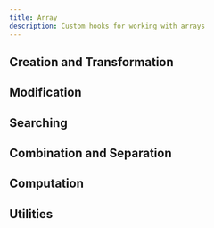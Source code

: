 ```yaml
---
title: Array
description: Custom hooks for working with arrays
---
```


## Creation and Transformation

<Cards>

<Card
  title="useArrayMap"
  href="/docs/array/use-array-map"
  description="Transform array elements with a mapping function"
/>

<Card
  title="useArrayFlatMap"
  href="/docs/array/use-array-flat-map"
  description="Map and flatten nested arrays in one go"
/>

<Card
  title="useArrayFlat"
  href="/docs/array/use-array-flat"
  description="Flatten nested array structures"
/>

</Cards>

## Modification

<Cards>

<Card
  title="useArrayPush"
  href="/docs/array/use-array-push"
  description="Add elements to the end of an array"
/>

<Card
  title="useArrayPop"
  href="/docs/array/use-array-pop"
  description="Remove the last element from an array"
/>

<Card
  title="useArrayShift"
  href="/docs/array/use-array-shift"
  description="Remove the first element from an array"
/>

<Card
  title="useArrayUnshift"
  href="/docs/array/use-array-unshift"
  description="Add elements to the beginning of an array"
/>

<Card
  title="useArrayFill"
  href="/docs/array/use-array-fill"
  description="Fill all elements in an array with a static value"
/>

<Card
  title="useArrayCopyWithin"
  href="/docs/array/use-array-copy-within"
  description="Copy a section of an array to another location in the same array"
/>

</Cards>

## Searching

<Cards>

<Card
  title="useArrayIncludes"
  href="/docs/array/use-array-includes"
  description="Check if an array includes a certain element"
/>

<Card
  title="useArrayFind"
  href="/docs/array/use-array-find"
  description="Find the first element that satisfies a condition"
/>

<Card
  title="useArrayFindIndex"
  href="/docs/array/use-array-find-index"
  description="Find the index of the first element that satisfies a condition"
/>

<Card
  title="useArrayFindLast"
  href="/docs/array/use-array-find-last"
  description="Find the last element that satisfies a condition"
/>

<Card
  title="useArrayEvery"
  href="/docs/array/use-array-every"
  description="Test if all elements in the array pass a condition"
/>

<Card
  title="useArraySome"
  href="/docs/array/use-array-some"
  description="Test if at least one element in the array passes a condition"
/>

</Cards>

## Combination and Separation

<Cards>

<Card
  title="useArrayConcat"
  href="/docs/array/use-array-concat"
  description="Merge two or more arrays"
/>

<Card
  title="useArraySlice"
  href="/docs/array/use-array-slice"
  description="Extract a portion of an array without modifying the original"
/>

<Card
  title="useArrayChunk"
  href="/docs/array/useArrayChunk"
  description="Split an array into smaller chunks of a specified size"
/>

<Card
  title="useArrayPartition"
  href="/docs/array/use-array-partition"
  description="Divide an array into two groups based on a condition"
/>

<Card
  title="useArrayJoin"
  href="/docs/array/use-array-join"
  description="Join all elements of an array into a string"
/>

</Cards>

## Computation

<Cards>

<Card
  title="useArrayReduce"
  href="/docs/array/use-array-reduce"
  description="Reduce an array to a single value using a reducer function"
/>

<Card
  title="useArrayDifference"
  href="/docs/array/use-array-difference"
  description="Find the difference between two or more arrays"
/>

<Card
  title="useArrayIntersection"
  href="/docs/array/use-array-intersection"
  description="Find the common elements between two or more arrays"
/>

<Card
  title="useArrayUnique"
  href="/docs/array/use-array-unique"
  description="Remove duplicate elements from an array"
/>

</Cards>

## Utilities

<Cards>

<Card
  title="useArrayFilter"
  href="/docs/array/use-array-filter"
  description="Create a new array with all elements that pass a test"
/>

<Card
  title="useList"
  href="/docs/array/use-list"
  description="Manage a list of items with easy-to-use operations"
/>

<Card
  title="useSorted"
  href="/docs/array/use-sorted"
  description="Keep an array sorted as items are added or removed"
/>

</Cards>
